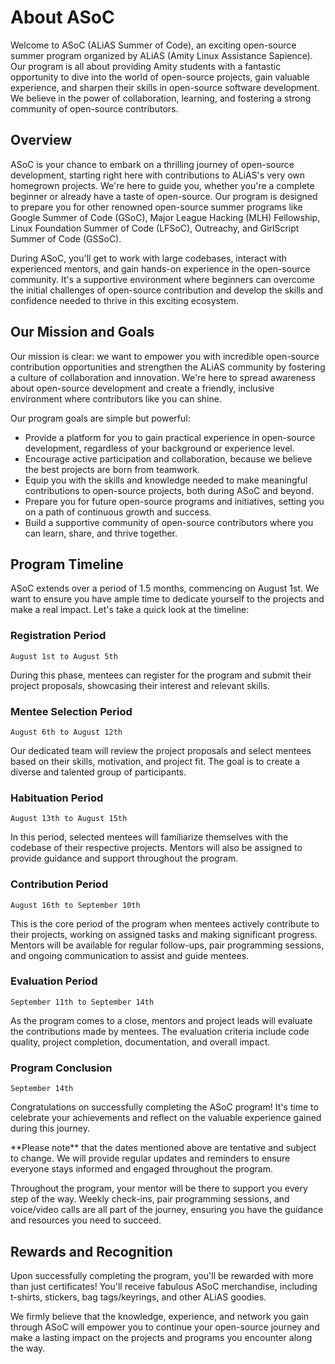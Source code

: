 
# About ASoC

Welcome to ASoC (ALiAS Summer of Code), an exciting open-source summer program organized by ALiAS (Amity Linux Assistance Sapience).
Our program is all about providing Amity students with a fantastic opportunity to dive into the world of open-source projects, gain valuable experience, and sharpen their skills in open-source software development. We believe in the power of collaboration, learning, and fostering a strong community of open-source contributors.

## Overview

ASoC is your chance to embark on a thrilling journey of open-source development, starting right here with contributions to ALiAS's very own homegrown projects. We're here to guide you, whether you're a complete beginner or already have a taste of open-source. Our program is designed to prepare you for other renowned open-source summer programs like Google Summer of Code (GSoC), Major League Hacking (MLH) Fellowship, Linux Foundation Summer of Code (LFSoC), Outreachy, and GirlScript Summer of Code (GSSoC).

During ASoC, you'll get to work with large codebases, interact with experienced mentors, and gain hands-on experience in the open-source community. It's a supportive environment where beginners can overcome the initial challenges of open-source contribution and develop the skills and confidence needed to thrive in this exciting ecosystem.

## Our Mission and Goals

Our mission is clear: we want to empower you with incredible open-source contribution opportunities and strengthen the ALiAS community by fostering a culture of collaboration and innovation. We're here to spread awareness about open-source development and create a friendly, inclusive environment where contributors like you can shine.

Our program goals are simple but powerful:

- Provide a platform for you to gain practical experience in open-source development, regardless of your background or experience level.
- Encourage active participation and collaboration, because we believe the best projects are born from teamwork.
- Equip you with the skills and knowledge needed to make meaningful contributions to open-source projects, both during ASoC and beyond.
- Prepare you for future open-source programs and initiatives, setting you on a path of continuous growth and success.
- Build a supportive community of open-source contributors where you can learn, share, and thrive together.

## Program Timeline

ASoC extends over a period of 1.5 months, commencing on August 1st. We want to ensure you have ample time to dedicate yourself to the projects and make a real impact. Let's take a quick look at the timeline:

<Steps>

### Registration Period

`August 1st to August 5th`

During this phase, mentees can register for the program and submit their project proposals, showcasing their interest and relevant skills.

### Mentee Selection Period

`August 6th to August 12th`

Our dedicated team will review the project proposals and select mentees based on their skills, motivation, and project fit. The goal is to create a diverse and talented group of participants.

### Habituation Period

`August 13th to August 15th`

In this period, selected mentees will familiarize themselves with the codebase of their respective projects. Mentors will also be assigned to provide guidance and support throughout the program.

### Contribution Period

`August 16th to September 10th`

This is the core period of the program when mentees actively contribute to their projects, working on assigned tasks and making significant progress. Mentors will be available for regular follow-ups, pair programming sessions, and ongoing communication to assist and guide mentees.

### Evaluation Period

`September 11th to September 14th`

As the program comes to a close, mentors and project leads will evaluate the contributions made by mentees. The evaluation criteria include code quality, project completion, documentation, and overall impact.

### Program Conclusion

`September 14th`

Congratulations on successfully completing the ASoC program! It's time to celebrate your achievements and reflect on the valuable experience gained during this journey.

</Steps>

<Callout type="warning" emoji="⚠️">
  **Please note** that the dates mentioned above are tentative and subject to change. We will provide regular updates and reminders to ensure everyone stays informed and engaged throughout the program.
</Callout>

Throughout the program, your mentor will be there to support you every step of the way. Weekly check-ins, pair programming sessions, and voice/video calls are all part of the journey, ensuring you have the guidance and resources you need to succeed.

## Rewards and Recognition

Upon successfully completing the program, you'll be rewarded with more than just certificates! You'll receive fabulous ASoC merchandise, including t-shirts, stickers, bag tags/keyrings, and other ALiAS goodies.

We firmly believe that the knowledge, experience, and network you gain through ASoC will empower you to continue your open-source journey and make a lasting impact on the projects and programs you encounter along the way.
